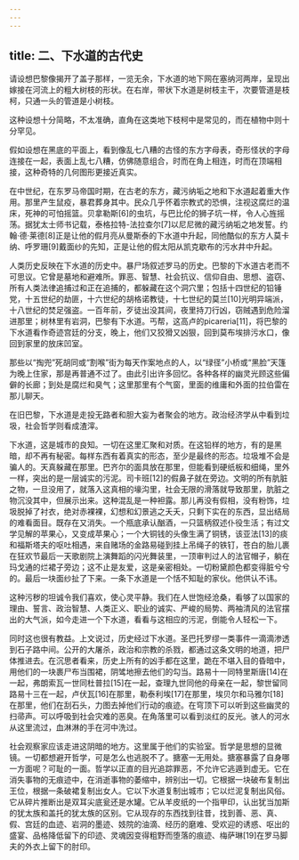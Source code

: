 ```yaml
---
---
---
```

title: 二、下水道的古代史
---




请设想巴黎像揭开了盖子那样，一览无余，下水道的地下网在塞纳河两岸，呈现出嫁接在河流上的粗大树枝的形状。在右岸，带状下水道是树枝主干，次要管道是枝柯，只通一头的管道是小树枝。

这种设想十分简略，不太准确，直角在这类地下枝柯中是常见的，而在植物中则十分罕见。

假如设想在黑底的平面上，看到像乱七八糟的古怪的东方字母表，奇形怪状的字母连接在一起，表面上乱七八糟，仿佛随意组合，时而在角上相连，时而在顶端相接，这种奇特的几何图形更接近真实。

在中世纪，在东罗马帝国时期，在古老的东方，藏污纳垢之地和下水道起着重大作用。那里产生鼠疫，暴君葬身其中。民众几乎怀着宗教式的恐惧，注视这腐烂的温床，死神的可怕摇篮。贝拿勒斯[6]的虫坑，与巴比伦的狮子坑一样，令人心旌摇荡。据犹太士师书记载，泰格拉特-法拉查尔[7]以尼尼微的藏污纳垢之地发誓。约翰·德·莱德[8]正是让他的假月亮从曼斯泰的下水道中升起，同他酷似的东方人莫卡纳、呼罗珊[9]戴面纱的先知，正是让他的假太阳从凯克歇布的污水井中升起。

人类历史反映在下水道的历史中。暴尸场叙述罗马的历史。巴黎的下水道古老而不可思议。它曾是墓地和避难所。罪恶、智慧、社会抗议、信仰自由、思想、盗窃、所有人类法律追捕过和正在追捕的，都躲藏在这个洞穴里；包括十四世纪的铅锤党，十五世纪的劫匪，十六世纪的胡格诺教徒，十七世纪的莫兰[10]光明异端派，十八世纪的焚足强盗。一百年前，歹徒出没其间，夜里持刀行凶，窃贼遇到危险溜进那里；树林里有岩洞，巴黎有下水道。丐帮，这高卢的picareria[11]，将巴黎的下水道看作奇迹宫廷的分支，晚上，他们又狡猾又凶狠，回到莫布埃排污水口，像回到家里的放床凹室。

那些以“掏兜”死胡同或“割喉”街为每天作案地点的人，以“绿径”小桥或“黑脸”天篷为晚上住家，那是再普通不过了。由此引出许多回忆。各种各样的幽灵光顾这些偏僻的长廊；到处是腐烂和臭气；这里那里有个气窗，里面的维庸和外面的拉伯雷在那儿聊天。

在旧巴黎，下水道是走投无路者和胆大妄为者聚会的地方。政治经济学从中看到垃圾，社会哲学则看成渣滓。

下水道，这是城市的良知。一切在这里汇聚和对质。在这铅样的地方，有的是黑暗，却不再有秘密。每样东西有着真实的形态，至少是最终的形态。垃圾堆不会是骗人的。天真躲藏在那里。巴齐尔的面具放在那里，但能看到硬纸板和细绳，里外一样，突出的是一层诚实的污泥。司卡班[12]的假鼻子就在旁边。文明的所有肮脏之物，一旦没用了，就落入这真相的壕沟里，社会无限的滑落就导致那里，肮脏之物沉没其中，但展示出来。这种混乱是一种袒露。那儿再没有假相，没有粉饰，垃圾脱掉了衬衣，绝对赤裸裸，幻想和幻景逃之夭夭，只剩下实在的东西，显出结局的难看面目。既存在又消失。一个瓶底承认酗酒，一只篮柄叙述仆役生活；有过文学见解的苹果心，又变成苹果心；一个大铜钱的头像生满了铜锈，该亚法[13]的痰和福斯塔夫的呕吐相遇，来自赌场的金路易碰到挂上吊绳子的铁钉，苍白的胎儿裹在狂欢节最后一天歌剧院上演舞蹈的闪光舞装里，一顶审判过人的法官帽子，躺在玛戈通的烂裙子旁边；这不止是友爱，这是亲密相处。一切粉黛颜色都变得脏兮兮的。最后一块面纱扯了下来。一条下水道是一个恬不知耻的家伙。他供认不讳。

这种污秽的坦诚令我们喜欢，使心灵平静。我们在人世饱经沧桑，看够了以国家的理由、誓言、政治智慧、人类正义、职业的诚实、严峻的局势、两袖清风的法官摆出的大气派，如今走进一个下水道，看看与这相应的污泥，倒能令人轻松一下。

同时这也很有教益。上文说过，历史经过下水道。圣巴托罗缪一类事件一滴滴渗透到石子路中间。公开的大屠杀，政治和宗教的杀戮，都通过这条文明的地道，把尸体推进去。在沉思者看来，历史上所有的凶手都在这里，跪在不堪入目的昏暗中，用他们的一块裹尸布当围裙，阴骘地擦去他们的勾当。路易十一同特里斯唐[14]在一起，弗朗索瓦一世同杜普拉[15]在一起，查理九世同他的母亲在一起，黎世留同路易十三在一起，卢伏瓦[16]在那里，勒泰利埃[17]在那里，埃贝尔和马雅尔[18]在那里，他们在刮石头，力图去掉他们行动的痕迹。在穹顶下可以听到这些幽灵的扫帚声。可以呼吸到社会灾难的恶臭。在角落里可以看到淡红的反光。骇人的河水从这里流过，血淋淋的手在河中洗过。

社会观察家应该走进这阴暗的地方。这里属于他们的实验室。哲学是思想的显微镜。一切都想避开哲学，可是怎么也逃脱不了。搪塞一无用处。搪塞暴露了自身哪一方面呢？可耻的一面。哲学以正直的目光追踪罪恶，不允许它逃遁到虚无。它在消失事物的无痕迹中，在消逝事物的萎缩中，辨别出一切。它根据一块破布复制出王位，根据一条破裙复制出女人。它以下水道复制出城市；它以烂泥复制出风俗。它从碎片推断出是双耳尖底瓮还是水罐。它从羊皮纸的一个指甲印，认出犹当加斯的犹太族和盖托的犹太族的区别。它从现存的东西找到往昔，找到善、恶、真、假、宫廷的血迹、岩洞的墨迹、妓院的油滴、经历的磨难、受欢迎的诱惑、呕出的盛宴、品格降低留下的印迹、灵魂因变得粗野而堕落的痕迹、梅萨琳[19]在罗马脚夫的外衣上留下的肘印。